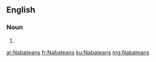 ==English==

===Noun===
{{head|en|noun plural form}}

# {{plural of|Nabatean|lang=en}}

[[ar:Nabateans]]
[[fr:Nabateans]]
[[ku:Nabateans]]
[[mg:Nabateans]]